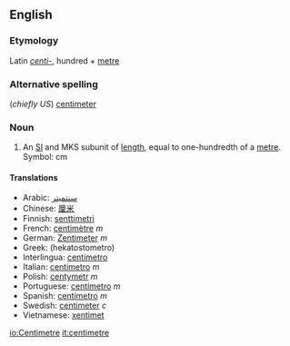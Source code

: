 ==English==
===Etymology===
Latin ''[[centi-]]'', hundred + [[metre]]

===Alternative spelling===
(''chiefly US'') [[centimeter]]

===Noun===
#An [[SI#Abbreviation|SI]] and MKS subunit of [[length]], equal to one-hundredth of a [[metre]].  Symbol: cm

==== Translations ====
*Arabic: [[سنتميتر]]
*Chinese: [[厘米]]
*Finnish: [[senttimetri]]
*French: [[centimètre]] ''m''
*German: [[Zentimeter]] ''m''
*Greek: (hekatostometro)
*Interlingua: [[centimetro]]
*Italian: [[centimetro]] ''m''
*Polish: [[centymetr]] ''m''
*Portuguese: [[centímetro]] ''m''
*Spanish: [[centímetro]] ''m''
*Swedish: [[centimeter]] ''c''
*Vietnamese: [[xentimet]]<!-- diacritics needed -->

[[io:Centimetre]]
[[it:centimetre]]